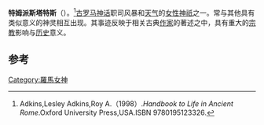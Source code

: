 {{expand|time=2013-10-24T04:18:02+00:00}}
{{refimprove|time=2013-10-24T04:18:02+00:00}}
{{Infobox deity|type=roman
| name = 特姆派斯塔特斯
| god_of =[[风暴|风暴]]和[[天气|天气]]之神
}}
'''特姆派斯塔特斯'''（{{lang-en|Tempestas}}）。<ref>Adkins,Lesley Adkins,Roy A.（1998）.''Handbook to Life in Ancient Rome''.Oxford University Press,USA.ISBN 9780195123326.</ref>[[古罗马神话|古罗马神话]]职司风暴和[[天气|天气]]的[[女性|女性]][[神祇|神祇]]之一。常与其他具有类似意义的神灵相互出现。其事迹反映于相关古典[[作家|作家]]的著述之中，具有重大的[[宗教|宗教]]影响与[[历史|历史]]意义。

== 参考 ==
{{reflist}}

[[Category:羅馬女神|Category:羅馬女神]]


{{古罗马小作品}}
